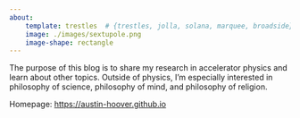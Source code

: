 ```yaml
---
about:
    template: trestles  # {trestles, jolla, solana, marquee, broadside}
    image: ./images/sextupole.png
    image-shape: rectangle
---
```



The purpose of this blog is to share my research in accelerator physics and learn about other topics. Outside of physics, I'm especially interested in philosophy of science, philosophy of mind, and philosophy of religion.

Homepage: [https://austin-hoover.github.io](https://austin-hoover.github.io)